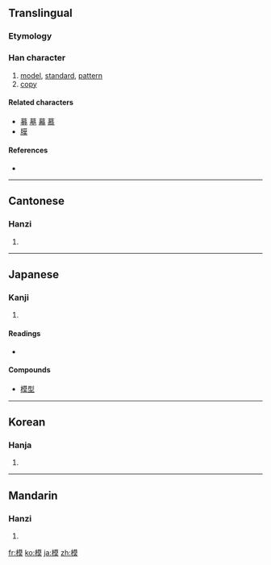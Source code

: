 ==Translingual==

===Etymology===
{{Han compound|木|alt1=⺼|莫|ls=psc|c1=s|c2=p}}

===Han character===
{{Han char|rn=75|rad=木|as=11|sn=15|four=4493<sub>4</sub>|canj=木廿日大 (DTAK)|ids=⿰木[[莫]]}}

# [[model]], [[standard]], [[pattern]]
# [[copy]]

====Related characters====
{{rfc-header|Related characters|lang=mul}}
* [[募]] [[墓]] [[幕]] [[慕]]
* [[膜]]

====References====
* {{Han ref|kx=0551.020|dkj=15453|dj=0939.030|hdz=21261.090|uh=6A21|ud=27169|bh=BCD2|bd=48338}}

----

==Cantonese==

===Hanzi===
{{yue-hanzi|jyut=|y=mou4}}

# {{defn|Cantonese}}

----

==Japanese==

===Kanji===
{{ja-kanji|grade=6|rs=木11}}

# {{defn|Japanese}}

====Readings====
* {{ja-readings|on=[[も]] (mo), [[ぼ]] (bo)|kun=[[かた]] (kata), [[のっとる]] (nottoru)}}

====Compounds====
* [[模型]]

----

==Korean==

===Hanja===
{{ko-hanja|hangeul=[[모]]|eumhun=|rv=mo|mr=mo|y=mo}}

# {{defn|Korean}}

----

==Mandarin==

===Hanzi===
{{cmn-hanzi|pin=[[mó]] ([[mo2]]), [[mú]] ([[mu2]])|wg=mo<sup>2</sup>, mu<sup>2</sup>}}

# {{defn|Mandarin}}

[[fr:模]]
[[ko:模]]
[[ja:模]]
[[zh:模]]